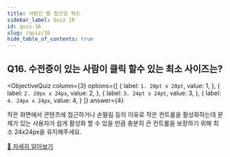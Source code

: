```yaml
---
title: 사람인 웹 접근성 퀴즈
sidebar_label: Quiz 16
id: quiz-16
slug: /quiz/16
hide_table_of_contents: true
---
```


## Q16. 수전증이 있는 사람이 클릭 할수 있는 최소 사이즈는?


<ObjectiveQuiz
  column={3}
  options={[
    {
      label: `1. 20pt x 20pt`,
      value: 1,
    },
    {
      label: `2. 20px x 24px`,
      value: 2,
    },
    {
      label: `3. 24pt x 24pt`,
      value: 3,
    },
    {
      label: `4. 24px x 24px`,
      value: 4,
    }
  ]}
  answer={4}
>
  <Correct>
    <p>작은 화면에서 콘텐츠에 접근하거나 손떨림 등의 이유로 작은 컨트롤을 활성화하는데 문제가 있는 사용자가 쉽게 활성화 할 수 있을 만큼 충분히 큰 컨트롤을 보장하기 위해 최소 24x24px을 유지해주세요.</p>
  </Correct>
  <a href="https://sri-fe1.notion.site/135561dd3c554800a976a2a4f2085fe4">
    🔎 자세히 알아보기
  </a>
  
</ObjectiveQuiz>